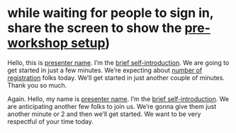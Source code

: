 # while waiting for people to sign in, share the screen to show the [pre-workshop setup](https://ubc-library-rc.github.io/data-analysis-r/#:~:text=R%20workshop%20first))
Hello, this is <ins>presenter name</ins>. I'm the <ins>brief self-introduction</ins>. We are going to get started in just a few minutes. We're expecting about <ins>number of registration</ins> folks today. We'll get started in just another couple of minutes. Thank you so much.

Again. Hello, my name is <ins>presenter name</ins>. I'm the <ins>brief self-introduction</ins>. We are anticipating another few folks to join us. We're gonna give them just another minute or 2 and then we'll get started. We want to be very respectful of your time today.




##





#



##
